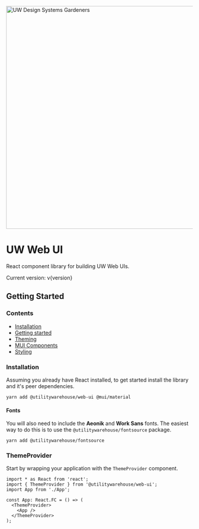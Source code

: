 
<Meta title="Introduction" />

<img
  src="gardening.png"
  alt="UW Design Systems Gardeners"
  title="UW Design Systems Gardeners"
  width="600"
/>

# UW Web UI

React component library for building UW Web UIs.

Current version: v{version}

## Getting Started

### Contents

- [Installation](#installation)
- [Getting started](#getting-started)
- [Theming](#theming)
- [MUI Components](#mui-components)
- [Styling](#styling)

### Installation

Assuming you already have React installed, to get started install the library and it's peer dependencies.

```console
yarn add @utilitywarehouse/web-ui @mui/material
```

#### Fonts

You will also need to include the **Aeonik** and **Work Sans** fonts. The
easiest way to do this is to use the `@utilitywarehouse/fontsource` package.

```console
yarn add @utilitywarehouse/fontsource
```

### ThemeProvider

Start by wrapping your application with the `ThemeProvider` component.

```tsx
import * as React from 'react';
import { ThemeProvider } from '@utilitywarehouse/web-ui';
import App from './App';

const App: React.FC = () => (
  <ThemeProvider>
    <App />
  </ThemeProvider>
);
```
